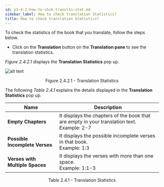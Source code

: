 ```yaml
---
id: p2-4-2-how-to-chck-transltn-stat.md
sidebar_label: How to check translation Statistics?
title: How to check translation Statistics?
---
```


To check the statistics of the book that you translate, follow the steps below.

-   Click on the **Translation** button on the **Translation pane** to see the translation statistics.

_Figure 2.4.2.1_ displays the **Translation Statistics** pop up.

![alt text](../../../../static/AutographaLiveImages/Translation-pane/translation-statistics-fig-2.4.2.1.jpg 'Translation Statistics')

<div align='center' style={{ fontStyle: 'Italic' }}>Figure 2.4.2.1 - Translation Statistics</div>

The following _Table 2.4.1_ explains the details displayed in the **Translation Statistics** pop up.

| Name                            | Description                                                                                      |
| ------------------------------- | ------------------------------------------------------------------------------------------------ |
| **Empty Chapters**              | It displays the chapters of the book that are empty in your translation text. <br/> Example: 2-7 |
| **Possible Incomplete Verses**  | It displays the possible incomplete verses in that book. <br/> Example: 1:3                      |
| **Verses with Multiple Spaces** | It displays the verses with more than one space. <br/> Example: 1:1-3                            |

<div align='center' style={{ fontStyle: 'Italic' }}>Table 2.4.1 - Translation Statistics</div>
